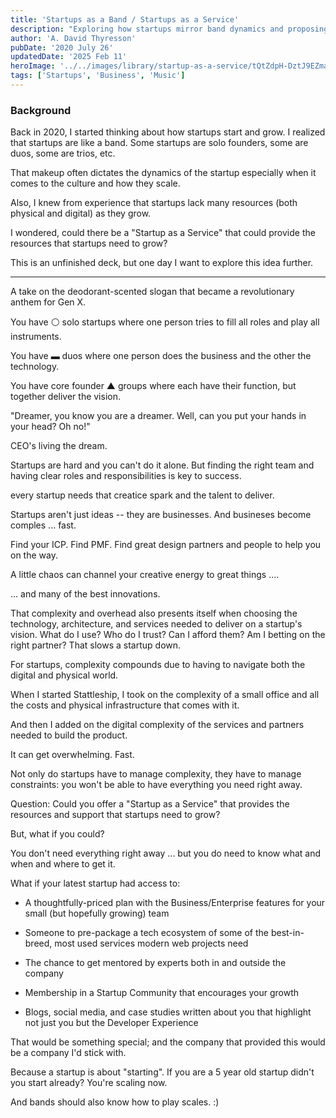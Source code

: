 ```yaml
---
title: 'Startups as a Band / Startups as a Service'
description: "Exploring how startups mirror band dynamics and proposing a 'Startup as a Service' model to provide essential resources for growth."
author: 'A. David Thyresson'
pubDate: '2020 July 26'
updatedDate: '2025 Feb 11'
heroImage: '../../images/library/startup-as-a-service/tQtZdpH-DztJ9EZma3Qbq.png'
tags: ['Startups', 'Business', 'Music']
---
```



### Background

Back in 2020, I started thinking about how startups start and grow. I realized that startups are like a band. Some startups are solo founders, some are duos, some are trios, etc.

That makeup often dictates the dynamics of the startup especially when it comes to the culture and how they scale.

Also, I knew from experience that startups lack many resources (both physical and digital) as they grow.

I wondered, could there be a "Startup as a Service" that could provide the resources that startups need to grow?

This is an unfinished deck, but one day I want to explore this idea further.

---

<MarkdownPostImage path="startup-as-a-service/startup-as-a-service.001.jpeg" alt="Startups as a Service Band" class="shadow-lg" />

A take on the deodorant-scented slogan that became a revolutionary anthem for Gen X.

<MarkdownPostImage path="startup-as-a-service/startup-as-a-service.002.jpeg" alt="Startups as a Service Band" class="shadow-lg" />

You have ⚪ solo startups where one person tries to fill all roles and play all instruments.

You have ▬ duos where one person does the business and the other the technology.

You have core founder ▲ groups where each have their function, but together deliver the vision.

<MarkdownPostImage path="startup-as-a-service/startup-as-a-service.003.jpeg" alt="Startups as a Service Band" class="shadow-lg" />

"Dreamer, you know you are a dreamer.
Well, can you put your hands in your head? Oh no!"

<MarkdownPostImage path="startup-as-a-service/startup-as-a-service.004.jpeg" alt="Startups as a Service Band" class="shadow-lg" />

CEO's living the dream.

<MarkdownPostImage path="startup-as-a-service/startup-as-a-service.005.jpeg" alt="Startups as a Service Band" class="shadow-lg" />

Startups are hard and you can't do it alone. But finding the right team and having clear roles and responsibilities is key to success.

<MarkdownPostImage path="startup-as-a-service/startup-as-a-service.006.jpeg" alt="Startups as a Service Band" class="shadow-lg" />

every startup needs that creatice spark and the talent to deliver.

<MarkdownPostImage path="startup-as-a-service/startup-as-a-service.007.jpeg" alt="Startups as a Service Band" class="shadow-lg" />

Startups aren't just ideas -- they are businesses. And busineses become comples ... fast.

Find your ICP. Find PMF. Find great design partners and people to help you on the way.

<MarkdownPostImage path="startup-as-a-service/startup-as-a-service.008.jpeg" alt="Startups as a Service Band" class="shadow-lg" />

A little chaos can channel your creative energy to great things ....

<MarkdownPostImage path="startup-as-a-service/startup-as-a-service.009.jpeg" alt="Startups as a Service Band" class="shadow-lg" />

... and many of the best innovations.

<MarkdownPostImage path="startup-as-a-service/startup-as-a-service.010.jpeg" alt="Startups as a Service Band" class="shadow-lg" />

That complexity and overhead also presents itself when choosing the technology, architecture, and services needed to deliver on a startup's vision. What do I use? Who do I trust? Can I afford them? Am I betting on the right partner? That slows a startup down.

<MarkdownPostImage path="startup-as-a-service/startup-as-a-service.011.jpeg" alt="Startups as a Service Band" class="shadow-lg" />

For startups, complexity compounds due to having to navigate both the digital and physical world.

<MarkdownPostImage path="startup-as-a-service/startup-as-a-service.012.jpeg" alt="Startups as a Service Band" class="shadow-lg" />

When I started Stattleship, I took on the complexity of a small office and all the costs and physical infrastructure that comes with it.

<MarkdownPostImage path="startup-as-a-service/startup-as-a-service.013.jpeg" alt="Startups as a Service Band" class="shadow-lg" />

And then I added on the digital complexity of the services and partners needed to build the product.

<MarkdownPostImage path="startup-as-a-service/startup-as-a-service.014.jpeg" alt="Startups as a Service Band" class="shadow-lg" />

It can get overwhelming. Fast.

Not only do startups have to manage complexity, they have to manage constraints: you won't be able to have everything you need right away.

<MarkdownPostImage path="startup-as-a-service/startup-as-a-service.019.jpeg" alt="Startups as a Service Band" class="shadow-lg" />

Question: Could you offer a "Startup as a Service" that provides the resources and support that startups need to grow?

<MarkdownPostImage path="startup-as-a-service/startup-as-a-service.020.jpeg" alt="Startups as a Service Band" class="shadow-lg" />

But, what if you could?

You don't need everything right away ... but you do need to know what and when and where to get it.

What if your latest startup had access to:

- A thoughtfully-priced plan with the Business/Enterprise features for your small (but hopefully growing) team

- Someone to pre-package a tech ecosystem of some of the best-in-breed, most used services modern web projects need

- The chance to get mentored by experts both in and outside the company

- Membership in a Startup Community that encourages your growth

- Blogs, social media, and case studies written about you that highlight not just you but the Developer Experience

That would be something special; and the company that provided this would be a company I'd stick with.

<MarkdownPostImage path="startup-as-a-service/startup-as-a-service.021.jpeg" alt="Startups as a Service Band" class="shadow-lg" />

Because a startup is about "starting". If you are a 5 year old startup didn't you start already? You're scaling now.

And bands should also know how to play scales. :)
